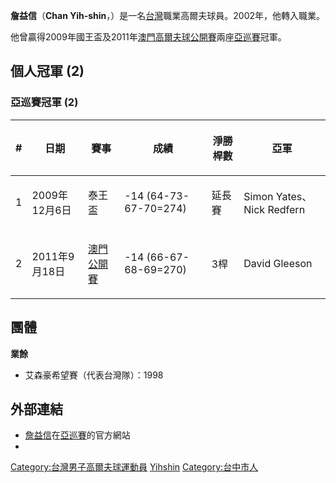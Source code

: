 {{Infobox golfer
| name              = 詹益信
| image             = 
| imagesize         = 
| caption           = 
| fullname          = 
| nickname          = 
| birth_date        = {{Birth date and age|1977|4|20|df=y}}
| birth_place       = 
| death_date        = 
| death_place       = 
| height            = 
| weight            = 
| nationality       = {{ROC}}
| residence         = [[台灣|台灣]][[台中市|台中市]]
| spouse            = 
| partner           = 
| children          = 
| college           = 
| yearpro           = 2002年
| retired           = 
| tour              = [[亞洲巡迴賽|亞洲巡迴賽]]
| extour            = <!-- Former tours which a member of -->
| prowins           = 2
| pgawins           = <!-- Number of PGA Tour wins -->
| eurowins          = <!-- Number of European Tour wins -->
| japwins           = <!-- Number of Japan Golf Tour wins -->
| asiawins          = 2
| sunwins           = <!-- Number of Sunshine Tour wins -->
| auswins           = <!-- Number of PGA Tour of Australasia wins -->
| nwidewins         = <!-- Number of Nationwide Tour wins -->
| chalwins          = <!-- Number of Challenge Tour wins -->
| champwins         = <!-- Number of Champions Tour wins -->
| seneurowins       = <!-- Number of European Seniors Tour wins -->
| otherwins         = <!-- Number of Other wins -->
| majorwins         = <!-- Number of Major Championship wins -->
| masters           = <!-- Best finish & year ñ Masters Tournament -->
| usopen            = <!-- Best finish & year ñ U.S. Open -->
| open              = <!-- Best finish & year ñ Open Championship -->
| pga               = <!-- Best finish & year ñ PGA Championship -->
| wghofid           = <!-- World Golf Hall of Fame member ID -->
| wghofyear         = <!-- World Golf Hall of Fame year inducted -->
| award1            = <!-- Achievement or award details -->
| year1             = <!-- Year(s) of achievement or award -->
| award2            = 
| year2             = 
| awardssection     = <!-- location of awards page or section -->
}}
{{MedalTableTop}}
{{MedalSport|男子[[高爾夫|高爾夫]]}}
{{MedalCountry|{{TPE}}}}
{{MedalCompetition|[[亞洲運動會|亞洲運動會]]}}
{{MedalBronze|[[1998年亞洲運動會|1998年 曼谷]]|男子團體}}
{{MedalBottom}}

'''詹益信'''（'''Chan Yih-shin'''，{{bd|1977年|4月20日|catIdx=Chan, Yih-Shin}}）是一名[[台灣|台灣]]職業高爾夫球員。2002年，他轉入職業。

他曾贏得2009年國王盃及2011年[[澳門高爾夫球公開賽|澳門高爾夫球公開賽]]兩座[[亞洲巡迴賽|亞巡賽]]冠軍。

==個人冠軍 (2)==
===亞巡賽冠軍 (2)===
{| class="wikitable" style="font-size:95%;"
!#
!日期
!賽事
!成績
!淨勝桿數
!亞軍
|-
|1
|2009年12月6日
|泰王盃
|<nowiki>-14 (64-73-67-70=274)</nowiki>
|延長賽
|{{flagicon|SCO}} Simon Yates、{{flagicon|ENG}} Nick Redfern
|-
|2
|2011年9月18日
|[[澳門高爾夫球公開賽|澳門公開賽]]
|<nowiki>-14 (66-67-68-69=270)</nowiki>
|3桿
|{{flagicon|AUS}} David Gleeson
|}

== 團體 ==
'''業餘'''
* 艾森豪希望賽（代表台灣隊）：1998

== 外部連結 ==
* [https://web.archive.org/web/20151009044342/http://www.asiantour.com/players/103267/ 詹益信]在[[亞洲巡迴賽|亞巡賽]]的官方網站
* {{OWGR|7842}}

{{DEFAULTSORT:Chan, Yih-Shin}}
[[Category:台灣男子高爾夫球運動員|Category:台灣男子高爾夫球運動員]]
[[Category:詹姓|Yihshin]]
[[Category:台中市人|Category:台中市人]]